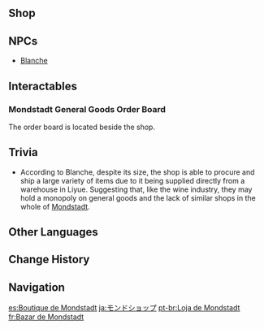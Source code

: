 {{Location Infobox
|image        = NPC Location Blanche Context.png
|type         = Point of Interest
|type2        = General Goods Shop
|region       = Mondstadt
|area         = Starfell Valley
|subarea      = Mondstadt City
}}
{{Location Intro|description=<p>{{If Self|Mondstadt General Goods|It|Mondstadt General Goods}} is run by [[Blanche (Mondstadt)|Blanche]]. The supplies restock daily. Reach [[Reputation]] Rank 4 in Mondstadt to gain a permanent 10% discount.</p>}}

==Shop==
{{Vendor|Blanche (Mondstadt)}}

==NPCs==
* [[Blanche]]

==Interactables==
===Mondstadt General Goods Order Board===
{{Main|Mondstadt General Goods Order Board}}
The order board is located beside the shop.

==Trivia==
* According to Blanche, despite its size, the shop is able to procure and ship a large variety of items due to it being supplied directly from a warehouse in Liyue. Suggesting that, like the wine industry, they may hold a monopoly on general goods and the lack of similar shops in the whole of [[Mondstadt]].

==Other Languages==
{{Other Languages
|en      = Mondstadt General Goods
|zhs     = 蒙德百货
|zhs_rm  = Méngdé Bǎihuò
|zht     = 蒙德百貨
|zht_rm  = Méngdé Bǎihuò
|zh_tl   = Mondstadt General Store
|ja      = モンドショップ
|ja_rm   = Mondo Shoppu
|ja_tl   = Mondstadt Shop
|ko      = 몬드 {{tt|잡화점|雜貨店}}
|ko_tl   = Mondstadt General Store
|es      = Boutique de Mondstadt
|es_tl   = Boutique of Mondstadt
|fr      = Bazar de Mondstadt
|fr_tl   = Bazaar of Mondstadt
|ru      = Мондштадтский купец
|ru_tl   = Mondstadt Merchant
|th      = ร้านค้า Mondstadt
|th_rm   = Ran kha Mondstadt
|th_tl   = Mondstadt Shop
|vi      = {{tt|Bách Hóa|百貨}} Mondstadt
|vi_tl   = 
|de      = Mondstadts Gemischtwaren
|de_tl   = Mondstadt's General Goods
|id      = Mondstadt General Goods
|pt      = Loja de Mondstadt
|pt_tl   = Mondstadt Shop
|tr      = Mondstadt Gıda Pazarı
|tr_tl   = Mondstadt Food Market
|it      = Emporio di Mondstadt
|it_tl   = 
}}

==Change History==
{{Change History|1.0}}

==Navigation==
{{PoI Navbox|Mondstadt}}

[[es:Boutique de Mondstadt]]
[[ja:モンドショップ]]
[[pt-br:Loja de Mondstadt]]
[[fr:Bazar de Mondstadt]]